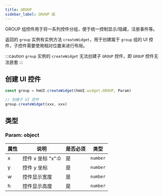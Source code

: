 ```yaml
---
title: GROUP
sidebar_label: GROUP 组
---
```


GROUP 组控件用于将一系列控件分组，便于统一控制显示/隐藏，注册事件等。

返回的 `group` 实例有实例方法 `createWidget`，用于创建属于 `group` 组的 UI 控件，子控件需要使用相对位置来进行布局。

:::caution
`group` 实例的 `createWidget` 无法创建子 `GROUP` 控件，即 `GROUP` 控件无法嵌套
:::

## 创建 UI 控件

```js
const group = hmUI.createWidget(hmUI.widget.GROUP, Param)

// 创建子 UI 控件
group.createWidget(xxx, xxx)
```

## 类型

### Param: object

| 属性 | 说明              | 是否必须 | 类型     |
| ---- | ----------------- | -------- | -------- |
| x    | 控件 x 坐标 "x":0 | 是       | `number` |
| y    | 控件 y 坐标       | 是       | `number` |
| w    | 控件显示宽度      | 是       | `number` |
| h    | 控件显示高度      | 是       | `number` |
